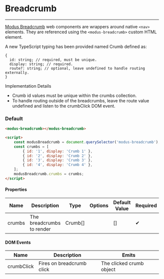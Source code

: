 
# Breadcrumb
---

[Modus Breadcrumb](https://modus.trimble.com/elements/breadcrumbs/) web components are wrappers around native `<nav>` elements. They are referenced using the `<modus-breadcrumb>` custom HTML element.

A new TypeScript typing has been provided named Crumb defined as:

    {
      id: string; // required, must be unique.
      display: string; // required.
      route?: string; // optional, leave undefined to handle routing externally.
    }

Implementation Details
- Crumb id values must be unique within the crumbs collection.
- To handle routing outside of the breadcrumbs, leave the route value undefined and listen to the crumbClick DOM event.

### Default
<Story id="components-breadcrumb--default"/>

```html
<modus-breadcrumb></modus-breadcrumb>

<script>
    const modusBreadcrumb = document.querySelector('modus-breadcrumb');
    const crumbs = [
        { id: '1', display: 'Crumb 1' },
        { id: '2', display: 'Crumb 2' },
        { id: '3', display: 'Crumb 3' },
        { id: '4', display: 'Crumb 4' },
    ];
    modusBreadcrumb.crumbs = crumbs;
</script>
```

<section>
  <h4>Properties</h4>
  <table>
    <thead>
    <tr>
      <th>Name</th>
      <th>Description</th>
      <th>Type</th>
      <th>Options</th>
      <th>Default Value</th>
      <th>Required</th>
    </tr>
    </thead>
    <tbody>
    <tr>
      <td>crumbs</td>
      <td>The breadcrumbs to render</td>
      <td>Crumb[]</td>
      <td></td>
      <td>[]</td>
      <td><span class="material-icons">&#10004;</span></td>
    </tr>
    </tbody>
  </table>
</section>

<section>
  <h4>DOM Events</h4>
  <table>
    <thead>
    <tr>
      <th>Name</th>
      <th>Description</th>
      <th>Emits</th>
    </tr>
    </thead>
    <tbody>
    <tr>
      <td>crumbClick</td>
      <td>Fires on breadcrumb click</td>
      <td>The clicked crumb object</td>
    </tr>
    </tbody>
  </table>
</section>
